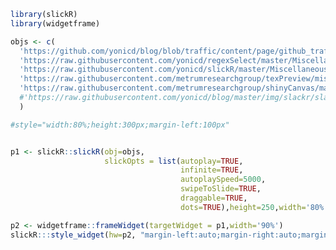```r
library(slickR)
library(widgetframe)
```

```r
objs <- c(
  'https://github.com/yonicd/blog/blob/traffic/content/page/github_traffic_files/figure-html/plot-1.png?raw=true',
  'https://raw.githubusercontent.com/yonicd/regexSelect/master/Miscellaneous/gifs/regexSelectPlot.gif',
  'https://raw.githubusercontent.com/yonicd/slickR/master/Miscellaneous/Multimedia/gif/slickRnestingWidgets.gif',
  'https://raw.githubusercontent.com/metrumresearchgroup/texPreview/misc/Multimedia/texPreviewPanZoom.gif',
  'https://raw.githubusercontent.com/metrumresearchgroup/shinyCanvas/master/gifs/plotSize.gif'#,
  #'https://raw.githubusercontent.com/yonicd/blog/master/img/slackr/slackr_progress.gif'
  )

#style="width:80%;height:300px;margin-left:100px"


p1 <- slickR::slickR(obj=objs,
                     slickOpts = list(autoplay=TRUE,
                                      infinite=TRUE,
                                      autoplaySpeed=5000,
                                      swipeToSlide=TRUE,
                                      draggable=TRUE,
                                      dots=TRUE),height=250,width='80%')

p2 <- widgetframe::frameWidget(targetWidget = p1,width='90%')
slickR:::style_widget(hw=p2, "margin-left:auto;margin-right:auto;margin-bottom:auto")
```